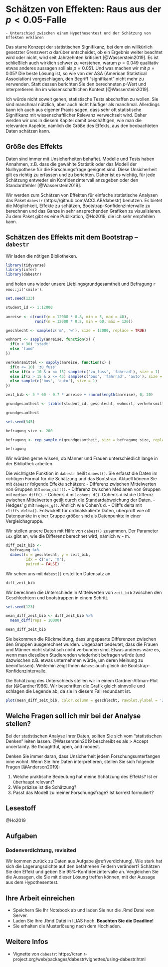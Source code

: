 # Schätzen von Effekten: Raus aus der $p < 0.05$-Falle {#effekte}

```block
- Unterschied zwischen einem Hypothesentest und der Schätzung von Effekten erklären
```


Das starre Konzept der statistischen Signifikanz, bei dem ein willkürlich gesetzter Grenzwert $\alpha$ darüber entscheidet, ob ein Ergebnis weiter beachtet wird oder nicht, wird seit Jahrzehnten kritisiert [@Wasserstein2019]. Es ist schließlich auch wirklich schwer zu verstehen, warum $p = 0.049$ qualitativ etwas anderes aussagen soll als $p = 0.051$. Und was machen wir mit $p = 0.05$? Die beste Lösung ist, so wie von der ASA (American Statistical Association) vorgeschlagen, den Begriff "signifikant" nicht mehr zu verwenden. Statt dessen berichten Sie den berechneten $p$-Wert und interpretieren ihn im wissenschaftlichen Kontext [@Wasserstein2019].

Ich würde nicht soweit gehen, statistische Tests abschaffen zu wollen. Sie sind manchmal nützlich, aber auch nicht häufiger als manchmal. Allerdings kann ich auch aus eigener Praxis sagen, dass sehr oft statistische Signifikanz mit wissenschaftlicher Relevanz verwechselt wird. Daher werden wir uns in diesem Kapitel damit beschäftigen, wie man die relevanten Aspekte, nämlich die Größe des Effekts, aus den beobachteten Daten schätzen kann.

## Größe des Effekts
Daten sind immer mit Unsicherheiten behaftet. Modelle und Tests haben Annahmen, z.B. dass die gewählte Statistik oder das Modell der Nullhypothese für die Forschungsfrage geeignet sind. Diese Unsicherheit gilt es richtig zu erfassen und zu berichten. Daher ist es wichtig, für jede Schätzung entweder ein Konfidenzintervall anzugeben oder den Standardfehler [@Wasserstein2019].

Wir werden zum Schätzen von Effekten für einfache statistische Analysen das Paket `dabestr` (https://github.com/ACCLAB/dabestr) benutzen. Es bietet die Möglichkeit, Effekte zu schätzen, Bootstrap-Konfidenzintervalle zu berechnen und das Ganze in sehr ansprechenden Grafiken zu visualisieren. Zu dem Paket gibt es eine Publikation, @Ho2019, die ich sehr empfehlen kann.

## Schätzen des Effekts mit dem Bootstrap -- `dabestr`
Wir laden die nötigen Bibliotheken.

```r
library(tidyverse)
library(infer)
library(dabestr)
```

und holen uns wieder unsere Lieblingsgrundgesamtheit und Befragung `r emo::ji('smile')`.

```r
set.seed(123)

student_id <- 1:12000
  
anreise <- c(runif(n = 12000 * 0.8, min = 5, max = 40),
             runif(n = 12000 * 0.2, min = 60, max = 120))

geschlecht <- sample(c('m', 'w'), size = 12000, replace = TRUE)

wohnort <- sapply(anreise, function(x) {
  if(x < 30) 'stadt'
  else 'land'
})

verkehrsmittel <- sapply(anreise, function(x) {
  if(x <= 10) 'zu_fuss'
  else if(x > 10 & x <= 15) sample(c('zu_fuss', 'fahrrad'), size = 1)
  else if(x > 15 & x <= 45) sample(c('bus', 'fahrrad', 'auto'), size = 1)
  else sample(c('bus', 'auto'), size = 1)
})

zeit_bib <- 5 * 60 - 0.7 * anreise + rnorm(length(anreise), 0, 20)

grundgesamtheit <- tibble(student_id, geschlecht, wohnort, verkehrsmittel, anreise, zeit_bib)

grundgesamtheit
```


```r
set.seed(345)

befragung_size <- 200

befragung <- rep_sample_n(grundgesamtheit, size = befragung_size, replace = FALSE, reps = 1)

befragung
```

Wir würden gerne wissen, ob Männer und Frauen unterschiedlich lange in der Bibliothek arbeiten.

Die wichtigste Funktion in `dabestr` heißt `dabest()`. Sie erfasst die Daten im richtigen Format für die Schätzung und das Bootstrap. Aktuell könenn Sie mit `dabestr` folgende Effekte schätzen:
- Differenz zwischen Mittelwerten von Gruppen mit `mean_diff()`.
- Differenz zwischen Medianen von Gruppen mit `median_diff()`.
- Cohen’s d mit `cohens_d()`. Cohen’s d ist die Differnz zwischen Mittelwerten getilt durch die Standardabweichung der Daten.
- Hedges’ g mit `hedges_g()`. Ähnlich wie Cohen’s d.
- Cliff’s delta mit `cliffs_delta()`. Entwickelt für ordinalskalierte Daten, überprüft wie oft Datenpunkte in einer Gruppe größer sind als Datenpunkte in einer Vergleichsgruppe. 

Wir stellen unsere Daten mit Hilfe von `dabest()` zusammen. Der Parameter `idx` gibt an, wie die Differenz berechnet wird, nämlich w - m.

```r
diff_zeit_bib <- 
  befragung %>%
  dabest(x = geschlecht, y = zeit_bib, 
         idx = c('w', 'm'), 
         paired = FALSE)
```

Wir sehen uns mit `dabest()` erstellten Datensatz an.

```r
diff_zeit_bib
```
Wir berechnen die Unterschiede in Mittelwerten von `zeit_bib` zwischen den Geschlechtern und bootstrappen in einem Schritt.
```r
set.seed(123)

mean_diff_zeit_bib <- diff_zeit_bib %>%
  mean_diff(reps = 10000)

mean_diff_zeit_bib
```

Sie bekommen die Rückmeldung, dass ungepaarte Differenzen zwischen den Gruppen ausgerechnet wurden. Ungepaart bedeutet, dass die Frauen und Männer nicht statistisch nicht verbunden sind. Etwas anderes wäre es, wenn man dieselben Studierenden wiederholt befragen würde (und dazwischen z.B. etwas unternehmen würde, um deren Meinung zu beeinflussen). Weiterhin zeigt Ihnen `dabest` auch gleich die Bootstrap-Konfidenzintervalle.

Die Schätzung des Unterschieds stellen wir in einem Gardner-Altman-Plot dar [@Gardner1986]. Wir beschriften die Grafik gleich sinnvolle und schlagen die Legende ab, da sie in diesem Fall redundant ist.

```r
plot(mean_diff_zeit_bib, color.column = geschlecht, rawplot.ylabel = 'Zeit in der Bibliothek (min)', effsize.ylabel = 'Ungepaarte mittlere Differenzen', show.legend = F)
```




## Welche Fragen soll ich mir bei der Analyse stellen?
Bei der statistischen Analyse Ihrer Daten, sollten Sie sich vom "statistischen Denken" leiten lassen. @Wasserstein2019 beschreibt es als 
> Accept uncertainty. Be thoughtful, open, and modest.

Denken Sie immer daran, dass Unsicherheit jedem Forschungsunterfangen inne wohnt. Wenn Sie Ihre Daten interpretieren, stellen Sie sich folgende Fragen [@Anderson2019]:

1. Welche praktische Bedeutung hat meine Schätzung des Effekts? Ist er überhaupt relevant?
1. Wie präzise ist die Schätzung?
1. Passt das Modell zu meiner Forschungsfrage? Ist korrekt formuliert?


## Lesestoff
@Ho2019


## Aufgaben
### Bodenverdichtung, revisited
Wir kommen zurück zu Daten aus Aufgabe \@ref(verdichtung). Wie stark hat sich die Lagerungsdichte auf den befahrenen Feldern verändert? Schätzen Sie den Effekt und geben Sie 95%-Konfidenzintervalle an. Vergleichen Sie die Aussagen, die Sie mit dieser Lösung treffen können, mit der Aussage aus dem Hypothesentest.



## Ihre Arbeit einreichen
- Speichern Sie Ihr Notebook ab und laden Sie nur die .Rmd Datei vom Server.
- Laden Sie Ihre .Rmd Datei in ILIAS hoch. **Beachten Sie die Deadline!**
- Sie erhalten die Musterlösung nach dem Hochladen.

## Weitere Infos
- Vignette von `dabestr`: https://cran.r-project.org/web/packages/dabestr/vignettes/using-dabestr.html

